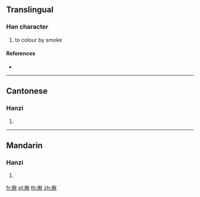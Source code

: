 {{character info/new}}
==Translingual==

===Han character===
{{Han char|rn=86|rad=火|as=09|sn=13|four=99880|canj=FHDF}}

# to colour by smoke

====References====
* {{Han ref|kx=0676.080|dkj=19182|hdz=32218.110|uh=714D|ud=29005|bh=DEA2|bd=56994}}

----

==Cantonese==

===Hanzi===
{{yue-hanzi|jyut=|y=chau1}}

# {{defn|lang=yue|sort=火09}}

----

==Mandarin==

===Hanzi===
{{cmn-hanzi|pin=[[jiǎo]] ([[jiao3]])|wg=chiao<sup>3</sup>}}

# {{defn|lang=cmn|sort=火09}}

[[fr:煍]]
[[pl:煍]]
[[th:煍]]
[[zh:煍]]